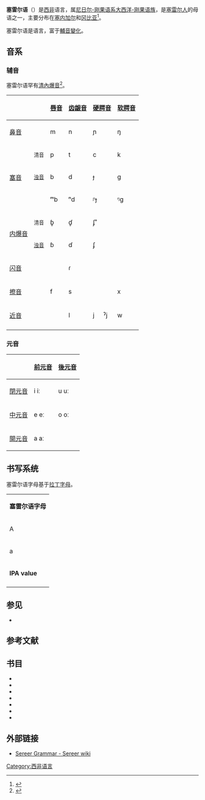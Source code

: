 {{Infobox language
|name=塞雷尔语
|nativename=''Seereer''
|states=[[塞内加尔|塞内加尔]]、[[冈比亚|冈比亚]]、[[毛里塔尼亚|毛里塔尼亚]]
|speakers=1,410,700
|date=2001-2015
|ref=<ref>{{Cite news|url=https://www.ethnologue.com/language/srr|title=Serer-Sine|work=Ethnologue|access-date=2018-08-25|language=en|archive-date=2021-02-14|archive-url=https://web.archive.org/web/20210214212710/https://www.ethnologue.com/language/srr|dead-url=no}}</ref>
|familycolor=Niger-Congo
|fam1=[[尼日尔-刚果语系|尼日尔-刚果语系]]
|fam2=[[大西洋-刚果语族|大西洋-刚果语族]]
|fam3={{le|塞内冈比亚语支|Senegambian languages}}
|fam4=富拉–塞雷尔语支
|agency={{le|达喀尔语言应用中心|Centre de linguistique appliquée de Dakar}}
|stand1=Seereer-Siin
|iso2=srr
|iso3=srr
|glotto=sere1260
|glottorefname=Sereer
|notice=IPA
}}
'''塞雷尔语'''（{{lang|srr|Seereer}}）是[[西非|西非]]语言，属[[尼日尔-刚果语系|尼日尔-刚果语系]][[大西洋-刚果语族|大西洋-刚果语族]]，是[[塞雷尔人|塞雷尔人]]的母语之一，主要分布在[[塞内加尔|塞内加尔]]和[[冈比亚|冈比亚]]<ref>{{Cite web |url=http://www.ethnologue.com/show_country.asp?name=GM |title=Lewis, M. Paul (ed.), 2009. Ethnologue: Languages of the World, Sixteenth edition. Dallas, Tex.: SIL International, Ethnologue.com. Figures for (2006) The Gambia only. |access-date=2021-02-08 |archive-date=2012-10-04 |archive-url=https://web.archive.org/web/20121004134442/http://www.ethnologue.com/show_country.asp?name=GM |dead-url=no }}</ref>。

塞雷尔语是{{le|塞内冈比亚语支|Senegambian languages}}语言，富于[[輔音變化|輔音變化]]。

==音系==
===辅音===
塞雷尔语罕有[[內爆音|清內爆音]]<ref>{{Harvcoltxt|Mc Laughlin|2005|p=203}}</ref>。

{| class="wikitable" style=text-align:center
! colspan="2" |
![[唇音|唇音]]
![[齿龈音|齿龈音]]
! colspan="2" |[[硬腭音|硬腭音]]
![[软腭音|软腭音]]
![[小舌音|小舌音]]
![[聲門音|聲門音]]
|-
! colspan="2" |[[鼻音_(辅音)|鼻音]]
|m
|n
| colspan="2" |ɲ
|ŋ
|
|
|-
! rowspan="3" |[[塞音|塞音]]
!<small>清音</small>
|p
|t
| colspan="2" |c
|k
|q
|ʔ
|-
![[清濁音|<small>浊音</small>]]
|b
|d
| colspan="2" |ɟ
|ɡ
|
|
|-
!{{tsl|en|Prenasalized consonant|前鼻化辅音|<small>前鼻化音</small>}}
|ᵐb
|ⁿd
| colspan="2" |ᶮɟ
|ᵑɡ
|ᶰɢ
|
|-
! rowspan="2" |[[内爆音|内爆音]]
!<small>清音</small>
|ɓ̥
|ɗ̥
| colspan="2" |ʄ̊
|
|
|
|-
![[清濁音|<small>浊音</small>]]
|ɓ
|ɗ
| colspan="2" |ʄ
|
|
|
|-
! colspan="2" |[[闪音|闪音]]
|
|ɾ
| colspan="2" |
|
|
|
|-
! colspan="2" |[[擦音|擦音]]
|f
|s
| colspan="2" |
|x
|
|h
|-
! colspan="2" |[[近音|近音]]
|
|l
|j
|ˀj
|w
|
|
|-
|}

=== 元音===
{| class="wikitable" style=text-align:center
!
! [[前元音|前元音]]
! [[後元音|後元音]]
|-
! [[閉元音|閉元音]]
| i iː
| u uː
|-
! [[中元音|中元音]]
| e eː
| o oː
|-
! [[開元音|開元音]]
| colspan="2" | a aː
|}

==书写系统==
塞雷尔语字母基于[[拉丁字母|拉丁字母]]。
{|class=wikitable style=text-align:center
|-
|bgcolor="#EFEFEF" colspan="33" | '''塞雷尔语字母'''
|-
| A || B || [[Ɓ|Ɓ]] || C || [[Ƈ|Ƈ]]
| D || [[Ɗ|Ɗ]] || E || F || G
| H || I || J || K || L
| M || N || [[Ñ|Ñ]] || [[Ŋ|Ŋ]] || O
| P || [[Ƥ|Ƥ]] || Q || R || S
| T || [[Ƭ|Ƭ]] || U || W || X
| Y || [[Ƴ|Ƴ]] || ʼ
|-
| a || b || ɓ || c || ƈ
| d || ɗ || e || f || g
| h || i || j || k || l
| m || n || ñ || ŋ || o
| p || ƥ || q || r || s
| t || ƭ || u || w || x
| y || ƴ || ʼ
|-
|bgcolor="#EFEFEF" colspan="33" | '''IPA value'''
|-
| {{IPA link|a}} || {{IPA link|b}} || {{IPA link|ɓ}} || {{IPA link|c}} || {{IPA link|ʄ̊}} 
| {{IPA link|d}} || {{IPA link|ɗ}} || {{IPA link|e}} || {{IPA link|f}} || {{IPA link|ɡ}}
| {{IPA link|h}} || {{IPA link|i}} || {{IPA link|ɟ}} || {{IPA link|k}} || {{IPA link|l}} 
| {{IPA link|m}} || {{IPA link|n}} || {{IPA link|ɲ}} || {{IPA link|ŋ}} || {{IPA link|o}}
| {{IPA link|p}} || {{IPA link|ɓ̥}} || {{IPA link|q}} || {{IPA link|r}} || {{IPA link|s}} 
| {{IPA link|t}} || {{IPA link|ɗ̥}} || {{IPA link|u}} || {{IPA link|w}} || {{IPA link|x}} 
| {{IPA link|j}} || {{IPA link|ˀj}} || {{IPA link|ʔ}}
|}

== 参见 ==
* {{tsl|en|Cangin languages|昌因语}}

==参考文献==
{{reflist}}

== 书目 ==

* {{cite journal |last=Fall |first=Papa Oumar |year=2013 |title=The ethnolinguistic classification of Seereer in question.  |journal= In Africa: Challenges of Multilingualism, Ds Altmayer, Claus / Wolff, H. Ekkehard, Peter Lang, Frankfurt Am Main, Berlin, Bern, Bruxelles, New York, Oxford|pages=47–60}}
* {{cite journal |last=McLaughlin |first=Fiona |year=1994 |title=Consonant mutation in Seereer-Siin |journal=Studies in African Languages |volume=23 |pages=279–313}}
* {{cite journal |last=McLaughlin |first=Fiona |year=2000 |title=Consonant mutation and reduplication in Seereer-Siin |url=https://archive.org/details/sim_phonology_2000_17_3/page/333 |journal=Phonology |volume=17 |issue=3 |pages=333–363 |doi=10.1017/S0952675701003955}}
* {{Citation|last=Mc Laughlin|first=Fiona|year=2005|title=Voiceless implosives in Seereer-Siin|journal=Journal of the International Phonetic Association|volume=35|issue=2|pages=201–214|doi=10.1017/S0025100305002215}}
* {{cite book |last=Crétois |first=L. |year=1972 |title=Dictionnaire sereer-français (différents dialects) |location=Dakar |publisher=Centre de Linguistique Appliquée de Dakar|language=fr}}
* {{cite book |last=Fal |first=A. |year=1980 |title=Les nominaux en sereer-siin: Parler de Jaxaaw |location=Dakar |publisher=Nouvelles Editions Africaines|language=fr}}
* {{cite journal |last=Senghor |first=L. S. |year=1994 |title=L'harmonie vocalique en sérère (dialecte du Dyéguème) |journal=Journal de la Société des Linguistes |volume=14 |pages=17–23|language=fr}}

== 外部链接 ==
{{incubator|code=srr}}
* [http://linguistics.berkeley.edu/sereer/guestwiki/index.php?title=Phonological_Inventory Sereer Grammar - Sereer wiki] {{Wayback|url=http://linguistics.berkeley.edu/sereer/guestwiki/index.php?title=Phonological_Inventory |date=20140127212921 }}

{{Authority control}}
[[Category:西非语言|Category:西非语言]]